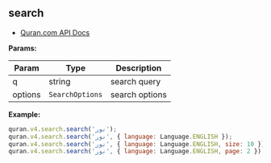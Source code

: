 ## search

- [Quran.com API Docs](https://quran.api-docs.io/v4/search/KfCmk4KQYbtyK9adj)

**Params:**

| Param   | Type            | Description    |
| ------- | --------------- | -------------- |
| q       | string          | search query   |
| options | `SearchOptions` | search options |

**Example:**

```js
quran.v4.search.search('نور');
quran.v4.search.search('نور', { language: Language.ENGLISH });
quran.v4.search.search('نور', { language: Language.ENGLISH, size: 10 });
quran.v4.search.search('نور', { language: Language.ENGLISH, page: 2 });
```
